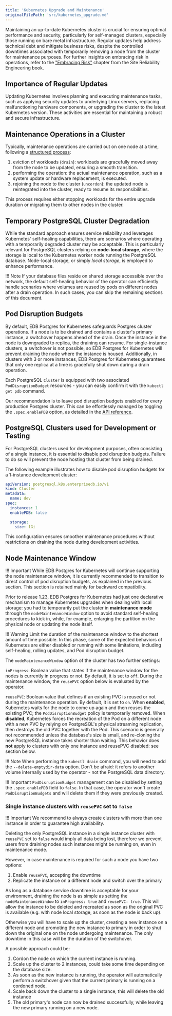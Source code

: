 ```yaml
---
title: 'Kubernetes Upgrade and Maintenance'
originalFilePath: 'src/kubernetes_upgrade.md'
---
```


Maintaining an up-to-date Kubernetes cluster is crucial for ensuring optimal
performance and security, particularly for self-managed clusters, especially
those running on bare metal infrastructure. Regular updates help address
technical debt and mitigate business risks, despite the controlled downtimes
associated with temporarily removing a node from the cluster for maintenance
purposes. For further insights on embracing risk in operations, refer to the
["Embracing Risk"](https://landing.google.com/sre/sre-book/chapters/embracing-risk/)
chapter from the Site Reliability Engineering book.

## Importance of Regular Updates

Updating Kubernetes involves planning and executing maintenance tasks, such as
applying security updates to underlying Linux servers, replacing malfunctioning
hardware components, or upgrading the cluster to the latest Kubernetes version.
These activities are essential for maintaining a robust and secure
infrastructure.

## Maintenance Operations in a Cluster

Typically, maintenance operations are carried out on one node at a time, following a [structured process](https://kubernetes.io/docs/tasks/administer-cluster/kubeadm/kubeadm-upgrade/):

1.  eviction of workloads (`drain`): workloads are gracefully moved away from
    the node to be updated, ensuring a smooth transition.
2.  performing the operation: the actual maintenance operation, such as a
    system update or hardware replacement, is executed.
3.  rejoining the node to the cluster (`uncordon`): the updated node is
    reintegrated into the cluster, ready to resume its responsibilities.

This process requires either stopping workloads for the entire upgrade duration
or migrating them to other nodes in the cluster.

## Temporary PostgreSQL Cluster Degradation

While the standard approach ensures service reliability and leverages
Kubernetes' self-healing capabilities, there are scenarios where operating with
a temporarily degraded cluster may be acceptable. This is particularly relevant
for PostgreSQL clusters relying on **node-local storage**, where the storage is
local to the Kubernetes worker node running the PostgreSQL database. Node-local
storage, or simply *local storage*, is employed to enhance performance.

!!! Note
    If your database files reside on shared storage accessible over the
    network, the default self-healing behavior of the operator can efficiently
    handle scenarios where volumes are reused by pods on different nodes after a
    drain operation. In such cases, you can skip the remaining sections of this
    document.

## Pod Disruption Budgets

By default, EDB Postgres for Kubernetes safeguards Postgres cluster operations. If a node is
to be drained and contains a cluster's primary instance, a switchover happens
ahead of the drain. Once the instance in the node is downgraded to replica, the
draining can resume.
For single-instance clusters, a switchover is not possible, so EDB Postgres for Kubernetes
will prevent draining the node where the instance is housed.
Additionally, in clusters with 3 or more instances, EDB Postgres for Kubernetes guarantees that
only one replica at a time is gracefully shut down during a drain operation.

Each PostgreSQL `Cluster` is equipped with two associated `PodDisruptionBudget`
resources - you can easily confirm it with the `kubectl get pdb` command.

Our recommendation is to leave pod disruption budgets enabled for every
production Postgres cluster. This can be effortlessly managed by toggling the
`.spec.enablePDB` option, as detailed in the
[API reference](pg4k.v1.md#postgresql-k8s-enterprisedb-io-v1-ClusterSpec).

## PostgreSQL Clusters used for Development or Testing

For PostgreSQL clusters used for development purposes, often consisting of
a single instance, it is essential to disable pod disruption budgets. Failure
to do so will prevent the node hosting that cluster from being drained.

The following example illustrates how to disable pod disruption budgets for a
1-instance development cluster:

```yaml
apiVersion: postgresql.k8s.enterprisedb.io/v1
kind: Cluster
metadata:
  name: dev
spec:
  instances: 1
  enablePDB: false

  storage:
    size: 1Gi
```

This configuration ensures smoother maintenance procedures without restrictions
on draining the node during development activities.

## Node Maintenance Window

!!! Important
    While EDB Postgres for Kubernetes will continue supporting the node maintenance window,
    it is currently recommended to transition to direct control of pod disruption
    budgets, as explained in the previous section. This section is retained
    mainly for backward compatibility.

Prior to release 1.23, EDB Postgres for Kubernetes had just one declarative mechanism to manage
Kubernetes upgrades when dealing with local storage: you had to temporarily put
the cluster in **maintenance mode** through the `nodeMaintenanceWindow` option
to avoid standard self-healing procedures to kick in, while, for example,
enlarging the partition on the physical node or updating the node itself.

!!! Warning
    Limit the duration of the maintenance window to the shortest
    amount of time possible. In this phase, some of the expected
    behaviors of Kubernetes are either disabled or running with
    some limitations, including self-healing, rolling updates,
    and Pod disruption budget.

The `nodeMaintenanceWindow` option of the cluster has two further
settings:

`inProgress`:
Boolean value that states if the maintenance window for the nodes
is currently in progress or not. By default, it is set to `off`.
During the maintenance window, the `reusePVC` option below is
evaluated by the operator.

`reusePVC`:
Boolean value that defines if an existing PVC is reused or
not during the maintenance operation. By default, it is set to `on`.
When **enabled**, Kubernetes waits for the node to come up
again and then reuses the existing PVC; the `PodDisruptionBudget`
policy is temporarily removed.
When **disabled**, Kubernetes forces the recreation of the
Pod on a different node with a new PVC by relying on
PostgreSQL's physical streaming replication, then destroys
the old PVC together with the Pod. This scenario is generally
not recommended unless the database's size is small, and re-cloning
the new PostgreSQL instance takes shorter than waiting. This behavior
does **not** apply to clusters with only one instance and
reusePVC disabled: see section below.

!!! Note
    When performing the `kubectl drain` command, you will need
    to add the `--delete-emptydir-data` option.
    Don't be afraid: it refers to another volume internally used
    by the operator - not the PostgreSQL data directory.

!!! Important
    `PodDisruptionBudget` management can be disabled by setting the
    `.spec.enablePDB` field to `false`. In that case, the operator won't
    create `PodDisruptionBudgets` and will delete them if they were
    previously created.

### Single instance clusters with `reusePVC` set to `false`

!!! Important
    We recommend to always create clusters with more
    than one instance in order to guarantee high availability.

Deleting the only PostgreSQL instance in a single instance cluster with
`reusePVC` set to `false` would imply all data being lost,
therefore we prevent users from draining nodes such instances might be running
on, even in maintenance mode.

However, in case maintenance is required for such a node you have two options:

1.  Enable `reusePVC`, accepting the downtime
2.  Replicate the instance on a different node and switch over the primary

As long as a database service downtime is acceptable for your environment,
draining the node is as simple as setting the `nodeMaintenanceWindow` to
`inProgress: true` and `reusePVC: true`. This will allow the instance to
be deleted and recreated as soon as the original PVC is available
(e.g. with node local storage, as soon as the node is back up).

Otherwise you will have to scale up the cluster, creating a new instance
on a different node and promoting the new instance to primary in order to
shut down the original one on the node undergoing maintenance. The only
downtime in this case will be the duration of the switchover.

A possible approach could be:

1.  Cordon the node on which the current instance is running.
2.  Scale up the cluster to 2 instances, could take some time depending on the database size.
3.  As soon as the new instance is running, the operator will automatically
    perform a switchover given that the current primary is running on a cordoned node.
4.  Scale back down the cluster to a single instance, this will delete the old instance
5.  The old primary's node can now be drained successfully, while leaving the new primary
    running on a new node.
